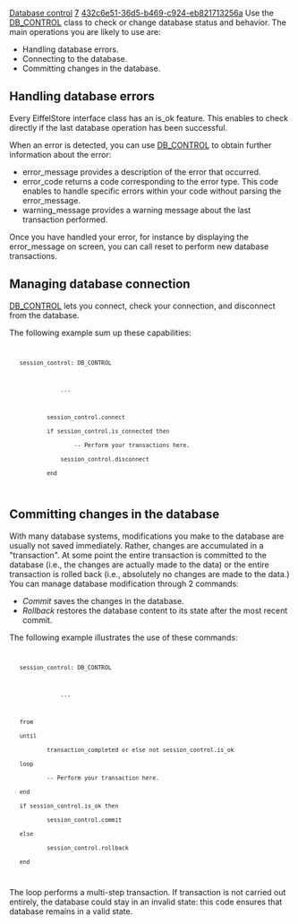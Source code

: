 [[Property:title|Database control]]
[[Property:weight|7]]
[[Property:uuid|432c6e51-36d5-b469-c924-eb821713256a]]
Use the [[ref:libraries/store/reference/db_control_flatshort|DB_CONTROL]]  class to check or change database status and behavior. The main operations you are likely to use are:
*  Handling database errors. 
*  Connecting to the database. 
*  Committing changes in the database. 

==Handling database errors==

Every EiffelStore interface class has an is_ok feature. This enables to check directly if the last database operation has been successful.

When an error is detected, you can use [[ref:libraries/store/reference/db_control_flatshort|DB_CONTROL]] to obtain further information about the error:
* error_message provides a description of the error that occurred.
* error_code returns a code corresponding to the error type. This code enables to handle specific errors within your code without parsing the error_message.
* warning_message provides a warning message about the last transaction performed. 

Once you have handled your error, for instance by displaying the error_message on screen, you can call reset to perform new database transactions.

==Managing database connection==

[[ref:libraries/store/reference/db_control_flatshort|DB_CONTROL]]  lets you connect, check your connection, and disconnect from the database.

The following example sum up these capabilities:
<code>
    session_control: DB_CONTROL

                ...

            session_control.connect
            if session_control.is_connected then
                    -- Perform your transactions here.
                session_control.disconnect
            end
</code>

==Committing changes in the database==

With many database systems, modifications you make to the database are usually not saved immediately. Rather, changes are accumulated in a "transaction". At some point the entire transaction is committed to the database (i.e., the changes are actually made to the data) or the entire transaction is rolled back (i.e., absolutely no changes are made to the data.) You can manage database modification through 2 commands:
*  ''Commit'' saves the changes in the database. 
*  ''Rollback'' restores the database content to its state after the most recent commit. 

The following example illustrates the use of these commands:
<code>
    session_control: DB_CONTROL

                ...

    from
    until
            transaction_completed or else not session_control.is_ok
    loop
            -- Perform your transaction here.
    end
    if session_control.is_ok then
            session_control.commit
    else
            session_control.rollback
    end
</code>

The loop performs a multi-step transaction. If transaction is not carried out entirely, the database could stay in an invalid state: this code ensures that database remains in a valid state.

{{caution|Some databases can be in an auto-commit mode. Furthermore, some special database commands can automatically commit database changes. }}

{{seealso|<br/>
[[Database Connection|Database connection]]  <br/>
[[EiffelStore Implementation Layer|Implementation]]  <br/>
}}




